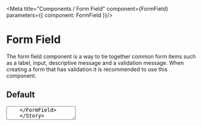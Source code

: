 

<Meta title="Components / Form Field" component={FormField} parameters={{ component: FormField }}/>

# Form Field

The form field component is a way to tie together common form items such as a label, input, descriptive message and a validation message. When creating a form that has validation it is recommended to use this component.

## Default
<Canvas>
    <Story name="Form Field" parameters={{ decorators: [withKnobs]}}>
    <FormField label="test" htmlFor="textarea" hint="This is a hint" validationMessage="Something went wrong">
    <Textarea aria-describedby="textarea_hint textarea_error" id="textarea" />
    </FormField>
    </Story>
</Canvas>

## Demo 

<FormFieldDemo />

<Story name="Form Field Dark Mode"
decorators={[withKnobs, storyFn => <div style={{ backgroundColor: color.darkModeBG, height: 'calc(' + 100 + 'vh - ' + 20 + 'px)' , boxSizing: 'border-box', padding: 40 + 'px' }}>{storyFn()}</div>]}
parameters={{ docs: { disable: true  }}}
>
    <FCThemeProvider value={{theme: 'dark'}}>
        <FormField label="test" htmlFor="textarea" hint="This is a hint" validationMessage="Something went wrong">
            <Textarea aria-describedby="textarea_hint textarea_error" id="textarea" />
        </FormField>
    </FCThemeProvider>
</Story>


## Dark Mode

<FormFieldDark />

## Properties

<ArgsTable for={FormField} />

# Input Field dependents & dependencies
<DependenciesTable titleDependencies='Dependencies' titleDependents='Dependents' of={FormField} />
